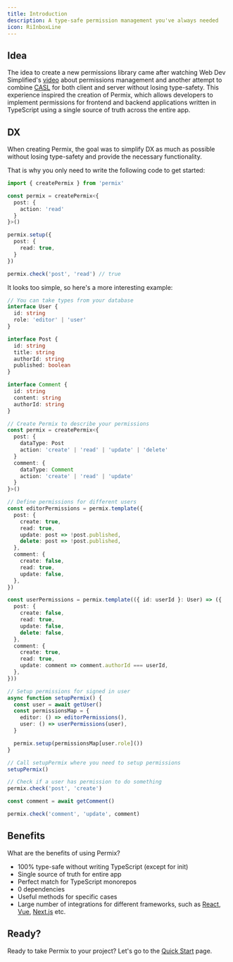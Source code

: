 ```yaml
---
title: Introduction
description: A type-safe permission management you've always needed
icon: RiInboxLine
---
```


## Idea

The idea to create a new permissions library came after watching Web Dev Simplified's [video](https://www.youtube.com/watch?v=5GG-VUvruzE) about permissions management and another attempt to combine [CASL](https://casl.js.org/) for both client and server without losing type-safety. This experience inspired the creation of Permix, which allows developers to implement permissions for frontend and backend applications written in TypeScript using a single source of truth across the entire app.

## DX

When creating Permix, the goal was to simplify DX as much as possible without losing type-safety and provide the necessary functionality.

That is why you only need to write the following code to get started:

```ts
import { createPermix } from 'permix'

const permix = createPermix<{
  post: {
    action: 'read'
  }
}>()

permix.setup({
  post: {
    read: true,
  }
})

permix.check('post', 'read') // true
```

It looks too simple, so here's a more interesting example:

```ts
// You can take types from your database
interface User {
  id: string
  role: 'editor' | 'user'
}

interface Post {
  id: string
  title: string
  authorId: string
  published: boolean
}

interface Comment {
  id: string
  content: string
  authorId: string
}

// Create Permix to describe your permissions
const permix = createPermix<{
  post: {
    dataType: Post
    action: 'create' | 'read' | 'update' | 'delete'
  }
  comment: {
    dataType: Comment
    action: 'create' | 'read' | 'update'
  }
}>()

// Define permissions for different users
const editorPermissions = permix.template({
  post: {
    create: true,
    read: true,
    update: post => !post.published,
    delete: post => !post.published,
  },
  comment: {
    create: false,
    read: true,
    update: false,
  },
})

const userPermissions = permix.template(({ id: userId }: User) => ({
  post: {
    create: false,
    read: true,
    update: false,
    delete: false,
  },
  comment: {
    create: true,
    read: true,
    update: comment => comment.authorId === userId,
  },
}))

// Setup permissions for signed in user
async function setupPermix() {
  const user = await getUser()
  const permissionsMap = {
    editor: () => editorPermissions(),
    user: () => userPermissions(user),
  }

  permix.setup(permissionsMap[user.role]())
}

// Call setupPermix where you need to setup permissions
setupPermix()

// Check if a user has permission to do something
permix.check('post', 'create')

const comment = await getComment()

permix.check('comment', 'update', comment)
```

## Benefits

What are the benefits of using Permix?

- 100% type-safe without writing TypeScript (except for init)
- Single source of truth for entire app
- Perfect match for TypeScript monorepos
- 0 dependencies
- Useful methods for specific cases
- Large number of integrations for different frameworks, such as [React](/docs/integrations/react), [Vue](/docs/integrations/vue), [Next.js](/docs/integrations/next) etc.

## Ready?

Ready to take Permix to your project? Let's go to the [Quick Start](/docs/quick-start) page.
